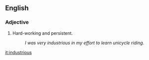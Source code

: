 ==English==<!--dmh (feel free to remove this comment)-->

===Adjective===
# Hard-working and persistent.
#: ''I was very industrious in my effort to learn unicycle riding.''

[[it:industrious]]